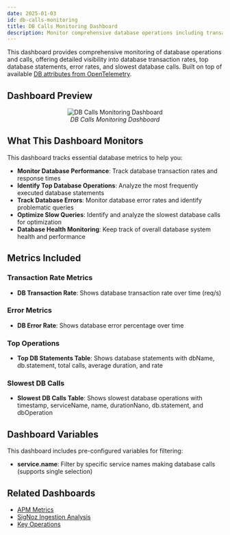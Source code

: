 ```yaml
---
date: 2025-01-03
id: db-calls-monitoring
title: DB Calls Monitoring Dashboard
description: Monitor comprehensive database operations including transaction rates, top DB statements, error rates, and slowest database calls for performance optimization.
---
```


This dashboard provides comprehensive monitoring of database operations and calls, offering detailed visibility into database transaction rates, top database statements, error rates, and slowest database calls. Built on top of available [DB attributes from OpenTelemetry](https://opentelemetry.io/docs/specs/semconv/registry/attributes/db/).

## Dashboard Preview

<figure data-zoomable align='center'>
    <img src="/img/docs/dashboards/dashboard-templates/db-calls-monitoring.webp" alt="DB Calls Monitoring Dashboard"/>
    <figcaption><i>DB Calls Monitoring Dashboard</i></figcaption>
</figure>

<div className="flex justify-center">
  <DashboardActions 
    dashboardJsonUrl="https://raw.githubusercontent.com/SigNoz/dashboards/refs/heads/main/apm/db-calls-monitoring.json"
    dashboardName="DB Calls Monitoring"
  />
</div>

## What This Dashboard Monitors

This dashboard tracks essential database metrics to help you:

- **Monitor Database Performance**: Track database transaction rates and response times
- **Identify Top Database Operations**: Analyze the most frequently executed database statements
- **Track Database Errors**: Monitor database error rates and identify problematic queries
- **Optimize Slow Queries**: Identify and analyze the slowest database calls for optimization
- **Database Health Monitoring**: Keep track of overall database system health and performance

## Metrics Included

### Transaction Rate Metrics
- **DB Transaction Rate**: Shows database transaction rate over time (req/s)

### Error Metrics
- **DB Error Rate**: Shows database error percentage over time

### Top Operations
- **Top DB Statements Table**: Shows database statements with dbName, db.statement, total calls, average duration, and rate

### Slowest DB Calls
- **Slowest DB Calls Table**: Shows slowest database operations with timestamp, serviceName, name, durationNano, db.statement, and dbOperation

## Dashboard Variables

This dashboard includes pre-configured variables for filtering:

- **service.name**: Filter by specific service names making database calls (supports single selection)

## Related Dashboards

- [APM Metrics](/docs/dashboards/dashboard-templates/apm-metrics)
- [SigNoz Ingestion Analysis](/docs/dashboards/dashboard-templates/signoz-ingestion-analysis)
- [Key Operations](/docs/dashboards/dashboard-templates/key-operations)